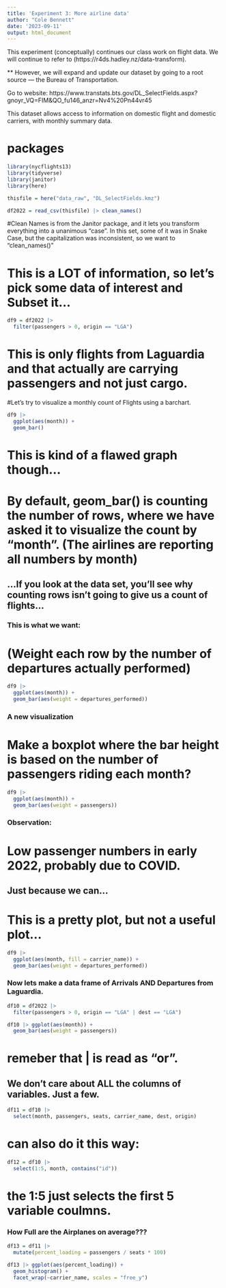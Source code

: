 ```yaml
---
title: 'Experiment 3: More airline data'
author: "Cole Bennett"
date: '2023-09-11'
output: html_document
---
```


This experiment (conceptually) continues our class work on flight data.
We will continue to refer to (https://r4ds.hadley.nz/data-transform).

** However, we will expand and update our dataset by going to a root source ---
the Bureau of Transportation.

Go to website:
https://www.transtats.bts.gov/DL_SelectFields.aspx?gnoyr_VQ=FIM&QO_fu146_anzr=Nv4%20Pn44vr45

This dataset allows access to information on domestic flight and domestic carriers, with monthly summary data.

# packages
```r
library(nycflights13)
library(tidyverse)
library(janitor)
library(here)
```

```r
thisfile = here("data_raw", "DL_SelectFields.kmz")

df2022 = read_csv(thisfile) |> clean_names()
```
#Clean Names is from the Janitor package, and it lets you transform everything into a unanimous "case". In this set, some of it was in Snake Case, but the capitalization was inconsistent, so we want to "clean_names()"

# This is a LOT of information, so let's pick some data of interest and Subset it...
```r
df9 = df2022 |>
  filter(passengers > 0, origin == "LGA")
```
# This is only flights from Laguardia and that actually are carrying passengers and not just cargo.


#Let's try to visualize a monthly count of Flights using a barchart.

```r
df9 |>
  ggplot(aes(month)) +
  geom_bar()
```
# This is kind of a flawed graph though...
# By default, geom_bar() is counting the number of rows, where we have asked it to visualize the count by "month". (The airlines are reporting all numbers by month)
## ...If you look at the data set, you'll see why counting rows isn't going to give us a count of flights...

### This is what we want:
# (Weight each row by the number of departures actually performed)
```r
df9 |>
  ggplot(aes(month)) +
  geom_bar(aes(weight = departures_performed))
```

### A new visualization
# Make a boxplot where the bar height is based on the number of passengers riding each month?
```r
df9 |>
  ggplot(aes(month)) +
  geom_bar(aes(weight = passengers))
```
### Observation:
# Low passenger numbers in early 2022, probably due to COVID.

## Just because we can...

# This is a pretty plot, but not a useful plot...
```r
df9 |>
  ggplot(aes(month, fill = carrier_name)) +
  geom_bar(aes(weight = departures_performed))
```

### Now lets make a data frame of Arrivals AND Departures from Laguardia.
```r
df10 = df2022 |>
  filter(passengers > 0, origin == "LGA" | dest == "LGA")

df10 |> ggplot(aes(month)) +
  geom_bar(aes(weight = passengers))
```
# remeber that | is read as "or".

## We don't care about ALL the columns of variables. Just a few.
```r
df11 = df10 |>
  select(month, passengers, seats, carrier_name, dest, origin)
```

# can also do it this way:
```r
df12 = df10 |>
  select(1:5, month, contains("id"))
```
# the 1:5 just selects the first 5 variable coulmns.

### How Full are the Airplanes on average???
```r
df13 = df11 |>
  mutate(percent_loading = passengers / seats * 100)

df13 |> ggplot(aes(percent_loading)) +
  geom_histogram() +
  facet_wrap(~carrier_name, scales = "free_y")
```

